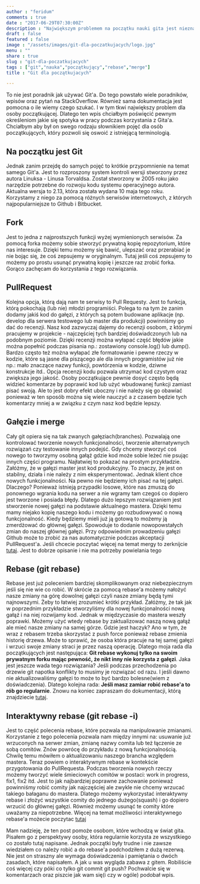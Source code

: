 ```yaml
---
author : "feridum"
comments : true
date : "2017-06-29T07:30:00Z"
description : "Największym problemem na początku nauki gita jest nieznajomość pewnych określeń i terminów. Dziś chciałbym się zająć niektórymi z nich"
draft : false
featured : false
image : "/assets/images/git-dla-poczatkujacych/logo.jpg"
menu : ""
share : true
slug : "git-dla-poczatkujacych"
tags : ["git","nauka","początkujący","rebase","merge"]
title : "Git dla początkujacych"

---
```


To nie jest poradnik jak używać Git'a. Do tego powstało wiele poradników, wpisów oraz pytań na StackOverflow. Również sama dokumentacja jest pomocna o ile wiemy czego szukać. I w tym tkwi największy problem dla osoby początkującej. Dlatego ten wpis chciałbym poświęcić pewnym określeniom jakie się spotyka w pracy podczas korzystania z Gita'a. Chciałbym aby był on swego rodzaju słownikiem pojęć dla osób początkujących, który pozwoli się oswoić z istniejącą terminologią.

## Na początku jest Git

Jednak zanim przejdę do samych pojęć to krótkie przypomnienie na temat samego Git'a. Jest to rozproszony system kontroli wersji stworzony przez autora Linuksa - Linusa Torvaldsa. Został stworzony w 2005 roku jako narzędzie potrzebne do rozwoju kodu systemu operacyjnego autora. Aktualna wersja to 2.13, która została wydana 10 maja tego roku. Korzystamy z niego za pomocą różnych serwisów internetowych, z których najpopularniejsze to Github i Bitbucket.

## Fork
Jest to jedna z najprostszych funkcji wyżej wymienionych serwisów. Za pomocą forka możemy sobie stworzyć prywatną kopię repozytorium, które nas interesuje. Dzięki temu możemy się bawić, ulepszać oraz przerabiać je nie bojąc się, że coś zepsujemy w oryginalnym. Tutaj jeśli coś zepsujemy to możemy po prostu usunąć prywatną kopię i jeszcze raz zrobić forka. Gorąco zachęcam do korzystania z tego rozwiązania.

## PullRequest
Kolejna opcja, którą dają nam te serwisy to Pull Requesty. Jest to funkcja, którą pokochają (lub nie) młodzi programiści. Polega to na tym że zanim dodamy jakiś kod do gałęzi, z których są potem budowane aplikacje (np. develop dla serwera testowego lub master dla produkcji) powinniśmy go dać do recenzji. Nasz kod zazwyczaj dajemy do recenzji osobom, z którymi pracujemy w projekcie - najczęściej tych bardziej doświadczonych lub na podobnym poziomie. Dzięki recenzji można wyłapać część błędów jakie można popełnić podczas pisania np.: zostawiony console.log() lub dump(). Bardzo często też można wyłapać złe formatowanie i pewne rzeczy w kodzie, które są jasne dla piszącego ale dla innych programistów już nie  np.: mało znaczące nazwy funkcji, powtórzenia w kodzie, dziwne konstrukcje itd..
Opcja recenzji kodu pozwala utrzymać kod czystym oraz zwiększa jego jakość. Osoby początkujące pewnie dosyć często będą widzieć komentarze by poprawić kod lub użyć wbudowanej funkcji zamiast pisać swoją. Ale to jest dobry efekt uboczny i nie należy się go obawiać ponieważ w ten sposób można się wiele nauczyć a z czasem będzie tych komentarzy mniej a w związku z czym nasz kod będzie lepszy.

## Gałęzie i merge

Cały git opiera się na tak zwanych gałęziach(branches). Pozwalają one kontrolować tworzenie nowych funkcjonalności, tworzenie alternatywnych rozwiązań czy testowanie innych podejść. Gdy chcemy stworzyć coś nowego to tworzymy osobną gałąź gdzie kod może sobie leżeć nie psując innych części programu. Najłatwiej to pokazać na prostym przykładzie. Załóżmy, że w gałęzi master jest kod produkcyjny. To znaczy, że jest on stabilny, działa i nie należy z nim eksperymentować. Jednak klient chce nowych funkcjonalności. Na pewno nie będziemy ich pisać na tej gałęzi. Dlaczego? Ponieważ istnieją przypadki losowe, które nas zmuszą do ponownego wgrania kodu na serwer a nie wgramy tam czegoś co dopiero jest tworzone i posiada błędy. Dlatego dużo lepszym rozwiązaniem jest stworzenie nowej gałęzi na podstawie aktualnego mastera. Dzięki temu mamy niejako kopię naszego kodu i możemy go rozbudowywać o nową funkcjonalność. Kiedy będziemy mieli już ją gotową to możemy ją zmerdżować do głównej gałęzi. Spowoduje to dodanie nowopowstałych zmian do naszej głównej gałęzi. Przy odpowiednim prowadzeniu gałęzi Github może to zrobić za nas automatycznie podczas akceptacji PullRequest'a. Jeśli chcecie poczytać więcej na temat mergy to zerknijcie [tutaj](https://git-scm.com/book/pl/v1/Ga%C5%82%C4%99zie-Gita-Podstawy-rozga%C5%82%C4%99ziania-i-scalania). Jest to dobrze opisanie i  nie ma potrzeby powielania tego

## Rebase (git rebase)
Rebase jest już poleceniem bardziej skomplikowanym oraz niebezpiecznym jeśli się nie wie co robić. W skrócie za pomocą rebase'a możemy nałożyć nasze zmiany na górę dowolnej gałęzi czyli nasze zmiany będą tymi najnowszymi. Żeby to łatwiej zrozumieć krótki przykład. Załóżmy, że tak jak w poprzednim przykładzie stworzyliśmy dla nowej funkcjonalności nową gałąź i na niej rozwijamy kod. Jednak w międzyczasie do mastera weszły poprawki. Możemy użyć wtedy rebase by zaktualizować naszą nową gałąź ale mieć nasze zmiany na samej górze. Gdzie jest haczyk? Ano w tym, że wraz z rebasem trzeba skorzystać z push force ponieważ rebase zmienia historię drzewa. Może to sprawić, że osoba która pracuje na tej samej gałęzi i wrzuci swoje zmiany straci je przez naszą operację. Dlatego moja rada dla początkujących jest następująca: __Git rebase wykonuj tylko na swoim prywatnym forku mając pewność, że nikt inny nie korzysta z gałęzi__. Jaka jest jeszcze wada tego rozwiązania? Jeśli podczas przechodzenia po drzewie git napotka konflikty to musimy je rozwiązać od razu. I jeśli dawno nie aktualizowaliśmy gałęzi to może to być bardzo bolesne(wiem z doświadczenia). Dlatego kolejna rada: __Jeśli masz zamiar robić rebase'a to rób go regularnie__. Znowu na koniec zapraszam do dokumentacji, którą znajdziecie [tutaj](https://git-scm.com/book/pl/v1/Ga%C5%82%C4%99zie-Gita-Zmiana-bazy).

## Interaktywny rebase (git rebase -i)
Jest to część polecenia rebase, które pozwala na manipulowanie zmianami. Korzystanie z tego polecenia pozwala nam między innymi na: usuwanie już wrzuconych na serwer zmian, zmianę nazwy comita lub też łączenie ze sobą comitów. Znów powrócę do przykładu z nową funkcjonalnością. Chwilę temu mówiłem o aktualizowaniu naszego brancha względem mastera. Teraz powiem o interaktywnym rebase w kontekście przygotowania do PullRequesta. Podczas tworzenia nowych rzeczy możemy tworzyć wiele śmieciowych comitów w postaci: work in progress, fix1, fix2 itd. Jest to jak najbardziej poprawne zachowanie ponieważ powinniśmy robić comity jak najczęściej ale zwykle nie chcemy wrzucać takiego bałaganu do mastera. Dlatego możemy wykorzystać interaktywny rebase i złożyć wszystkie comity do jednego dużego(squash) i go dopiero wrzucić do głównej gałęzi. Również możemy usunąć te comity które uważamy za niepotrzebne. Więcej na temat możliwości interaktywnego rebase'a możecie poczytac [tutaj](https://git-scm.com/book/en/v2/Git-Tools-Rewriting-History)


Mam nadzieję, że ten post pomoże osobom, które wchodzą w świat gita. Pisałem go z perspektywy osoby, która regularnie korzysta ze wszystkiego co zostało tutaj napisane. Jednak początki były trudne i nie zawsze wiedziałem co należy robić a do rebase'a podchodziłem z dużą rezerwą. Nie jest on straszny ale wymaga doświadczenia i pamiętania o dwóch zasadach, które napisałem. A jak u was wygląda zabawa z gitem. Robiliście coś więcej czy póki co tylko git commit git push? Pochwalcie się w komentarzach oraz piszcie jak wam się(i czy w ogóle) podobał wpis.
